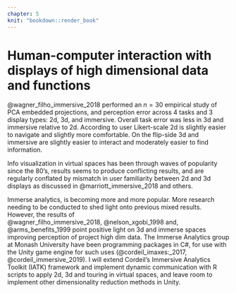 ```yaml
---
chapter: 5
knit: "bookdown::render_book"
---
```


# Human-computer interaction with displays of high dimensional data and functions {#ch:hci}

@wagner_filho_immersive_2018 performed an $n=30$ empirical study of PCA embedded projections, and perception error across 4 tasks and 3 display types: 2d, 3d, and immersive. Overall task error was less in 3d and immersive relative to 2d. According to user Likert-scale 2d is slightly easier to navigate and slightly more comfortable. On the flip-side 3d and immersive are slightly easier to interact and moderately easier to find information. 

Info visualization in virtual spaces has been through waves of popularity since the 80's, results seems to produce conflicting results, and are regularly conflated by mismatch in user familiarity between 2d and 3d displays as discussed in @marriott_immersive_2018 and others.

Immerse analytics, is becoming more and more popular. More research needing to be conducted to shed light onto previous mixed results. However, the results of  
@wagner_filho_immersive_2018, @nelson_xgobi_1998 and, @arms_benefits_1999 point positive light on 3d and immerse spaces improving perception of project high dim data. The Immerse Analytics group at Monash University have been programming packages in C#, for use with the Unity game engine for such uses (@cordeil_imaxes:_2017, @cordeil_immersive_2019). I will extend Cordeil's Immersive Analytics Toolkit (IATK) framework and implement dynamic communication with R scripts to apply 2d, 3d and touring in virtual spaces, and leave room to implement other dimensionality reduction methods in Unity.

